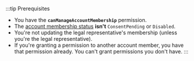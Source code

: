 :::tip Prerequisites
- You have the **`canManageAccountMembership`** permission.
- The [account membership status](../index.mdx#statuses) **isn't** `ConsentPending` or `Disabled`.
- You're not updating the legal representative's membership (unless you're the legal representative).
- If you're granting a permission to another account member, you have that permission already. You can't grant permissions you don't have.
:::